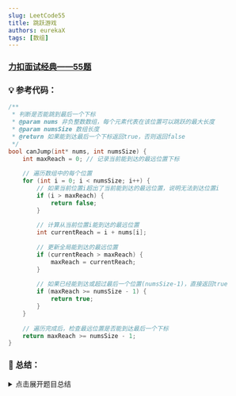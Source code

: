 ```yaml
---
slug: LeetCode55
title: 跳跃游戏
authors: eurekaX
tags: [数组]
---
```



### <B2>[力扣面试经典——55题](https://leetcode.cn/problems/jump-game/description/?envType=study-plan-v2&envId=top-interview-150 "力扣")</B2>

<!-- truncate -->


### 💡 参考代码：

```c
/**
 * 判断是否能跳到最后一个下标
 * @param nums 非负整数数组，每个元素代表在该位置可以跳跃的最大长度
 * @param numsSize 数组长度
 * @return 如果能到达最后一个下标返回true，否则返回false
 */
bool canJump(int* nums, int numsSize) {
    int maxReach = 0; // 记录当前能到达的最远位置下标
    
    // 遍历数组中的每个位置
    for (int i = 0; i < numsSize; i++) {
        // 如果当前位置i超出了当前能到达的最远位置，说明无法到达位置i
        if (i > maxReach) {
            return false;
        }
        
        // 计算从当前位置i能到达的最远位置
        int currentReach = i + nums[i];
        
        // 更新全局能到达的最远位置
        if (currentReach > maxReach) {
            maxReach = currentReach;
        }
        
        // 如果已经能到达或超过最后一个位置(numsSize-1)，直接返回true
        if (maxReach >= numsSize - 1) {
            return true;
        }
    }
    
    // 遍历完成后，检查最远位置是否能到达最后一个下标
    return maxReach >= numsSize - 1;
}
```

### 📖 总结：

<details>
<summary>点击展开题目总结</summary>
# 🤔 跳跃游戏

---

## 1️⃣ 题目核心信息

🎯 **功能描述**：判断是否能从数组的第一个位置跳跃到最后一个位置，数组中每个元素表示在该位置可以跳跃的最大长度

📥 **输入输出**：
- **输入**：int* nums（非负整数数组），int numsSize（数组长度）
- **输出**：bool类型，如果能到达最后一个下标返回true，否则返回false

---

## 2️⃣ 实现原理

💡 **核心思路**：使用贪心算法，维护一个变量记录当前能到达的最远位置，遍历数组不断更新最远可达位置

📋 **实现步骤**：
1. 初始化maxReach为0，表示当前能到达的最远位置下标
2. 遍历数组中的每个位置i
3. 如果当前位置i超出maxReach，说明无法到达，返回false
4. 计算从位置i能到达的最远位置(i + nums[i])，并更新maxReach
5. 如果maxReach已经能到达或超过最后一个位置，直接返回true
6. 遍历结束后检查maxReach是否能到达最后一个下标

---

## 3️⃣ 关键点解析

原始思路是通过BFS方式探索所有可能路径，逐层扩展可能的跳跃路径，但这种方法时间复杂度较高。最优解使用贪心算法，通过维护全局最远可达位置来判断，避免了路径探索和重复计算。

### 🎯 代码技巧
- 使用maxReach变量记录全局最远可达位置，避免重复计算
- 提前终止优化：一旦能到达终点就立即返回，无需继续遍历
- 边界检查：在遍历过程中实时检查是否能到达当前位置

## 4️⃣ 使用场景

### ✅ 适用情况：
- 判断能否通过跳跃到达目标位置
- 游戏中角色移动范围判断
- 资源分配问题中判断能否覆盖所有节点

### ⚠️ 前提条件：
- 数组元素为非负整数
- 数组长度至少为1
- 从第一个位置开始跳跃

## 5️⃣ 复杂度分析

- ⏱️ 时间复杂度：O(n)，其中n是数组长度，只需遍历一次数组

- 💾 空间复杂度：O(1)，只使用了常数级别的额外空间

## 6️⃣ 注意事项

### 🚩 边界情况：
- 数组只有一个元素的情况
- 第一个元素为0的情况
- 中间存在0元素的情况

### 💥 易错点：
- 忘记检查当前位置是否可达
- 没有及时更新最远可达位置
- 忽略提前终止条件导致效率降低
</details>
